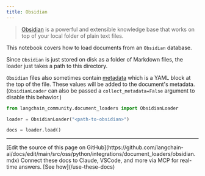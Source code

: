 ```yaml
---
title: Obsidian
---
```


>[Obsidian](https://obsidian.md/) is a powerful and extensible knowledge base
that works on top of your local folder of plain text files.

This notebook covers how to load documents from an `Obsidian` database.

Since `Obsidian` is just stored on disk as a folder of Markdown files, the loader just takes a path to this directory.

`Obsidian` files also sometimes contain [metadata](https://help.obsidian.md/Editing+and+formatting/Metadata) which is a YAML block at the top of the file. These values will be added to the document's metadata. (`ObsidianLoader` can also be passed a `collect_metadata=False` argument to disable this behavior.)

```python
from langchain_community.document_loaders import ObsidianLoader
```

```python
loader = ObsidianLoader("<path-to-obsidian>")
```

```python
docs = loader.load()
```

---

<Callout icon="pen-to-square" iconType="regular">
    [Edit the source of this page on GitHub](https://github.com/langchain-ai/docs/edit/main/src/oss/python/integrations/document_loaders/obsidian.mdx)
</Callout>
<Tip icon="terminal" iconType="regular">
    Connect these docs to Claude, VSCode, and more via MCP for    real-time answers. [See how](/use-these-docs)
</Tip>
